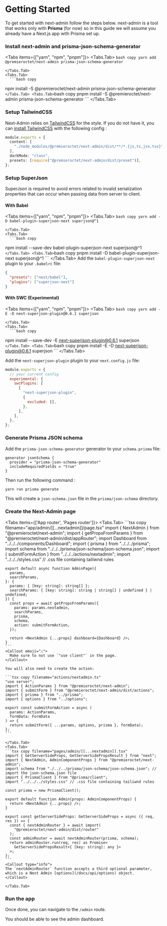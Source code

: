 
# Getting Started

To get started with next-admin follow the steps below.
<Callout type="info">
  next-admin is a tool that works only with **Prisma** (for now) so in this guide we will assume you already have a Next.js app with Prisma set up.
</Callout>
<Steps>

  ### Install next-admin and prisma-json-schema-generator
  <Tabs items={["yarn", "npm", "pnpm"]}>
    <Tabs.Tab>
      ```bash copy
  yarn add @premieroctet/next-admin prisma-json-schema-generator
      ```

    </Tabs.Tab>
    <Tabs.Tab>
      ```bash copy
  npm install -S @premieroctet/next-admin prisma-json-schema-generator
      ```
    </Tabs.Tab>
    <Tabs.Tab>
      ```bash copy
  pnpm install -S @premieroctet/next-admin prisma-json-schema-generator
      ```
    </Tabs.Tab>
  </Tabs>

  ### Setup TailwindCSS
  Next-Admin relies on [TailwindCSS](https://tailwindcss.com/) for the style. If you do not have it, you can [install TailwindCSS](https://tailwindcss.com/docs/installation) with the following config :

  ```typescript copy filename="tailwind.config.js"
  module.exports = {
    content: [
      "./node_modules/@premieroctet/next-admin/dist/**/*.{js,ts,jsx,tsx}",
    ],
    darkMode: "class",
    presets: [require("@premieroctet/next-admin/dist/preset")],
  };
  ```
  
  ### Setup SuperJson
  SuperJson is required to avoid errors related to invalid serialization properties that can occur when passing data from server to client.

  #### With Babel
  <Tabs items={["yarn", "npm", "pnpm"]}>
    <Tabs.Tab>
      ```bash copy
  yarn add -D babel-plugin-superjson-next superjson@^1
      ```

    </Tabs.Tab>
    <Tabs.Tab>
      ```bash copy
  npm install --save-dev babel-plugin-superjson-next superjson@^1
      ```
    </Tabs.Tab>
    <Tabs.Tab>
      ```bash copy
  pnpm install -D babel-plugin-superjson-next superjson@^1
      ```
    </Tabs.Tab>
  </Tabs>
  Add the `babel-plugin-superjson-next` plugin to your `.babelrc` file:

  ```json copy
  {
    "presets": ["next/babel"],
    "plugins": ["superjson-next"]
  }
  ```

  #### With SWC (Experimental)

  <Tabs items={["yarn", "npm", "pnpm"]}>
    <Tabs.Tab>
      ```bash copy
  yarn add -E -D next-superjson-plugin@0.6.1 superjson
      ```

    </Tabs.Tab>
    <Tabs.Tab>
      ```bash copy
  npm install --save-dev -E next-superjson-plugin@0.6.1 superjson
      ```
    </Tabs.Tab>
    <Tabs.Tab>
      ```bash copy
  pnpm install -E -D next-superjson-plugin@0.6.1 superjson
      ```
    </Tabs.Tab>
  </Tabs>

  Add the `next-superjson-plugin` plugin to your `next.config.js` file:

  ```js copy filename="next.config.js"
  module.exports = {
    // your current config
    experimental: {
      swcPlugins: [
        [
          "next-superjson-plugin",
          {
            excluded: [],
          },
        ],
      ],
    },
  };
  ```


  ### Generate Prisma JSON schema
  Add the `prisma-json-schema-generator` generator to your `schema.prisma` file:

  ```prisma copy filename="schema.prisma"
  generator jsonSchema {
    provider = "prisma-json-schema-generator"
    includeRequiredFields = "true"
  }
  ```

  Then run the following command :

  ```bash copy
  yarn run prisma generate
  ```

  This will create a `json-schema.json` file in the `prisma/json-schema` directory.

  ### Create the Next-Admin page
  <Tabs items={['App router', 'Pages router']}>
    <Tabs.Tab>
    ```tsx copy filename="app/admin/[[...nextadmin]]/page.tsx"
    import { NextAdmin } from "@premieroctet/next-admin";
    import { getPropsFromParams } from "@premieroctet/next-admin/dist/appRouter";
    import Dashboard from "../../../components/Dashboard";
    import { prisma } from "../../../prisma";
    import schema from "../../../prisma/json-schema/json-schema.json";
    import { submitFormAction } from "../../../actions/nextadmin";
    import "../../../styles.css" // .css file containing tailiwnd rules

    export default async function AdminPage({
      params,
      searchParams,
    }: {
      params: { [key: string]: string[] };
      searchParams: { [key: string]: string | string[] | undefined } | undefined;
    }) {
      const props = await getPropsFromParams({
        params: params.nextadmin,
        searchParams,
        prisma,
        schema,
        action: submitFormAction,
      });

      return <NextAdmin {...props} dashboard={Dashboard} />;
    }
    ```
    <Callout emoji="⚠️">
      Make sure to not use `"use client"` in the page.
    </Callout>

    You will also need to create the action:

    ```tsx copy filename="actions/nextadmin.ts"
    "use server";
    import { ActionParams } from "@premieroctet/next-admin";
    import { submitForm } from "@premieroctet/next-admin/dist/actions";
    import { prisma } from "../prisma";
    import { options } from "../options";

    export const submitFormAction = async (
      params: ActionParams,
      formData: FormData
    ) => {
      return submitForm({ ...params, options, prisma }, formData);
    };
    ```

    </Tabs.Tab>
    <Tabs.Tab>
    ```tsx copy filename="pages/admin/[[...nextadmin]].tsx"
    import { GetServerSideProps, GetServerSidePropsResult } from "next";
    import { NextAdmin, AdminComponentProps } from "@premieroctet/next-admin";
    import schema from "./../../prisma/json-schema/json-schema.json"; // import the json-schema.json file
    import { PrismaClient } from "@prisma/client";
    import "../../../styles.css" // .css file containing tailiwnd rules

    const prisma = new PrismaClient();

    export default function Admin(props: AdminComponentProps) {
      return <NextAdmin {...props} />;
    }

    export const getServerSideProps: GetServerSideProps = async ({ req, res }) => {
      const { nextAdminRouter } = await import(
        "@premieroctet/next-admin/dist/router"
      );
      const adminRouter = await nextAdminRouter(prisma, schema);
      return adminRouter.run(req, res) as Promise<
        GetServerSidePropsResult<{ [key: string]: any }>
      >;
    };
    ```
    <Callout type="info">
    The `nextAdminRouter` function accepts a third optional parameter, which is a Next Admin [options](/docs/api/options) object.
    </Callout>

    </Tabs.Tab>
  </Tabs>

  ### Run the app

  Once done, you can navigate to the `/admin` route.

  You should be able to see the admin dashboard.
</Steps>
